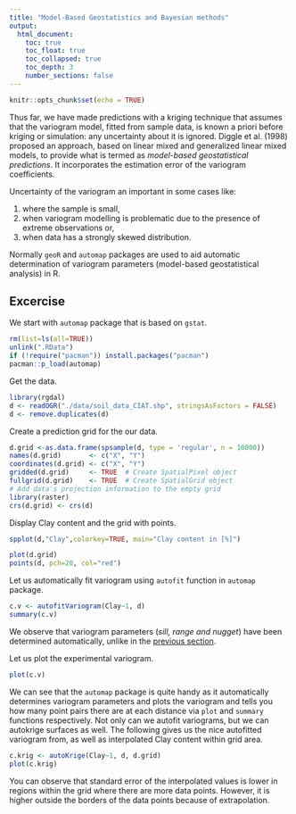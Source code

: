 ```yaml
---
title: "Model-Based Geostatistics and Bayesian methods"
output: 
  html_document:
    toc: true
    toc_float: true
    toc_collapsed: true
    toc_depth: 3
    number_sections: false
---
```


```r
knitr::opts_chunk$set(echo = TRUE)
```


Thus far, we have made predictions with a kriging technique that assumes that the variogram model, fitted from sample data, is known a priori before kriging or simulation: any uncertainty about it is ignored. Diggle et al. (1998) proposed an approach, based on linear mixed and generalized linear mixed models, to provide what is termed as *model-based geostatistical predictions*. It incorporates the estimation error of the variogram coefficients.

Uncertainty of the variogram an important in some cases like:

1. where the sample is small, 
2. when variogram modelling is problematic due to the presence of extreme observations or,
3. when data has a strongly skewed distribution.

Normally `geoR` and `automap` packages are used to aid automatic determination of variogram parameters (model-based geostatistical analysis) in R.

## Excercise

We start with `automap` package that is based on `gstat`.

```r
rm(list=ls(all=TRUE))
unlink(".RData")
if (!require("pacman")) install.packages("pacman")
pacman::p_load(automap)

```

Get the data.

```r
library(rgdal)
d <- readOGR("./data/soil_data_CIAT.shp", stringsAsFactors = FALSE)
d <- remove.duplicates(d)

```

Create a prediction grid for the our data.

```r
d.grid <-as.data.frame(spsample(d, type = 'regular', n = 10000))
names(d.grid)       <- c("X", "Y")
coordinates(d.grid) <- c("X", "Y")
gridded(d.grid)     <- TRUE  # Create SpatialPixel object
fullgrid(d.grid)    <- TRUE  # Create SpatialGrid object
# Add data's projection information to the empty grid
library(raster)
crs(d.grid) <- crs(d)
```

Display Clay content and the grid with points.

```r
spplot(d,"Clay",colorkey=TRUE, main="Clay content in [%]")

plot(d.grid)
points(d, pch=20, col="red")


```

Let us automatically fit variogram using `autofit` function in `automap` package.

```r
c.v <- autofitVariogram(Clay~1, d)
summary(c.v)

```

We observe that variogram parameters (*sill, range and nugget*) have been determined automatically, unlike in the [previous section](lesson4.html). 

Let us plot the experimental variogram.

```r
plot(c.v)
```

 We can see that the `automap` package is quite handy as it automatically determines variogram parameters and plots the variogram and tells you how many point pairs there are at each distance via `plot` and `summary` functions respectively. Not only can we autofit variograms, but we can autokrige surfaces as well. The following gives us the nice autofitted variogram from, as well as interpolated Clay content within grid area.

```r
c.krig <- autoKrige(Clay~1, d, d.grid)
plot(c.krig)

```


You can observe that standard error of the interpolated values is lower in regions within the grid where there are more data points. However, it is higher outside the borders of the data points because of extrapolation.



